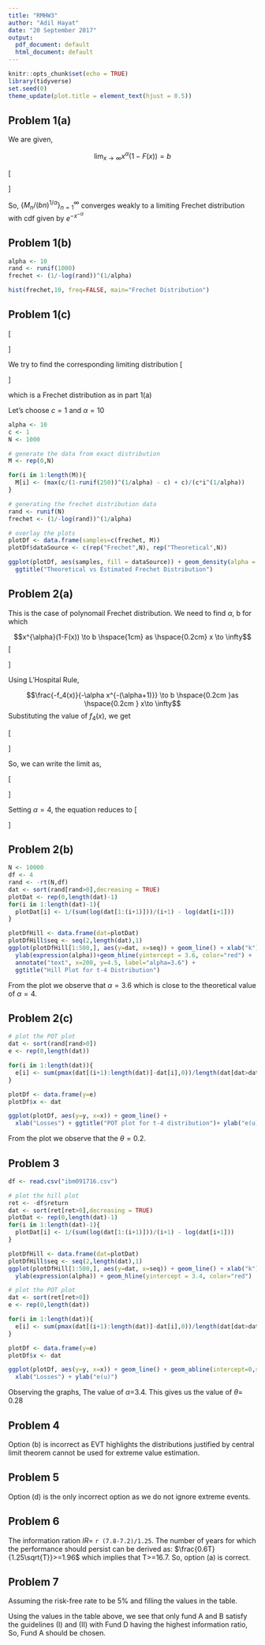 ```yaml
---
title: "RMHW3"
author: "Adil Hayat"
date: "20 September 2017"
output:
  pdf_document: default
  html_document: default
---
```


```r
knitr::opts_chunk$set(echo = TRUE)
library(tidyverse)
set.seed(0)
theme_update(plot.title = element_text(hjust = 0.5))
```


## Problem 1(a)
We are given,

$$\lim_{x \to \infty} x^\alpha(1-F(x)) = b$$

\[
  \begin{aligned}
  P\bigg(\frac{M_n}{(bn)^{1/\alpha}}\bigg) &=P(M_n <= x(bn)^{1/\alpha})\\
  & = F^n(x(bn)^{1/\alpha})\\
  & = (1-(1-F(x(bn)^{1/\alpha})))\\
  & = \bigg(1 - \frac{x^\alpha(bn)}{x^\alpha(bn)}(1-F(x(bn)^{1/\alpha}))\bigg)\\
  & \approx \bigg(1-\frac{1}{x^{\alpha}n}\bigg)\\
  & \to  e^{-x^{-\alpha}}
  \end{aligned}
\]

So, $\{M_n/(bn)^{1/\alpha}\}^{\infty}_{n=1}$ converges weakly to a limiting Frechet distribution with cdf given by $e^{-x^{-\alpha}}$


## Problem 1(b)
```r
alpha <- 10
rand <- runif(1000)
frechet <- (1/-log(rand))^(1/alpha)

hist(frechet,10, freq=FALSE, main="Frechet Distribution")
```


## Problem 1(c)
\[
  \begin{aligned}
  F(x)&=1-\bigg(\frac{c}{c+x}\bigg)^{\alpha}\\
  U& = 1-\bigg(\frac{c}{c+x}\bigg)^{\alpha}\\
  \frac{c}{c+x}& = (1-u)^{1/\alpha}\\
  x& = \frac{c}{(1-u)^{1/\alpha}}-c\\
  \end{aligned}
\]

We try to find the corresponding limiting distribution
\[
  \begin{aligned}
  P\bigg(\frac{M_n-a_n}{b_n}\leq x\bigg) &= P(M_n \leq a_n + b_nx)\\
  & = F^n(a_n + b_n x)\\
  & = (1-(1-F(a_n + b_n x)))^n\\
  & = \bigg(1 - \frac{c^\alpha}{(c + a_n + b_n x)^\alpha}\bigg)^n\\
  &Substituting\hspace{0.1cm} a_n = -c \hspace{0.1cm} and \hspace{0.1cm} b_n = cn^{1/\alpha}\\
  & \approx \bigg(1-\frac{c^\alpha}{c^{\alpha}nx^\alpha}\bigg)^n\\
  & \approx \bigg(1-\frac{x^{-\alpha}}{n}\bigg)^n\\
  & \to  e^{-x^{-\alpha}}
  \end{aligned}
\]
 
 which is a Frechet distribution as in part 1(a)

Let's  choose $c = 1$ and $\alpha =10$ 
```r
alpha <- 10
c <- 1
N <- 1000

# generate the data from exact distribution
M <- rep(0,N)

for(i in 1:length(M)){
  M[i] <- (max(c/(1-runif(250))^(1/alpha) - c) + c)/(c*i^(1/alpha))
}

# generating the frechet distribution data
rand <- runif(N)
frechet <- (1/-log(rand))^(1/alpha)

# overlay the plots
plotDf <- data.frame(samples=c(frechet, M))
plotDf$dataSource <- c(rep("Frechet",N), rep("Theoretical",N))

ggplot(plotDf, aes(samples, fill = dataSource)) + geom_density(alpha = 0.2) + 
  ggtitle("Theoretical vs Estimated Frechet Distribution")
```



## Problem 2(a)
This is the case of polynomail Frechet distribution.
We need to find $\alpha$, b for which

$$x^{\alpha}(1-F(x)) \to b \hspace{1cm} as \hspace{0.2cm} x \to \infty$$
\[
  \begin{aligned}
  x^{\alpha}\int^{\infty}_{x}f_4(u)du & =  \frac{\int^{\infty}_{x}f_4(u)du}{x^{-\alpha}}\\
  \end{aligned}
\]

Using L'Hospital Rule, 

$$\frac{-f_4(x)}{-\alpha x^{-(\alpha+1)}} \to b  \hspace{0.2cm }as \hspace{0.2cm } x\to \infty$$
Substituting the value of $f_4(x)$, we get 

\[
  \begin{aligned}
  f_4(x) &= \frac{\Gamma\left(5/2\right)}{\sqrt{4\pi}\Gamma\left(2\right)}{\bigg(1+\frac{x^2}{4}\bigg)}^{-5/2}\\
   & =  \frac{3}{8}{\bigg(1+\frac{x^2}{4}\bigg)}^{-5/2}\\\\
  \end{aligned}
\]

So, we can write the limit as,

\[
  \begin{aligned}
  \lim_{x \to \infty}\frac{\frac{3}{8}{\bigg(1+ \frac{x^2}{4}\bigg)}^{-5/2}}{\alpha x^{-(\alpha+1)}}&=b\\
   \lim_{x \to \infty}\frac{3}{8\alpha}\frac{1}{ {\bigg(1+ \frac{x^2}{4}\bigg)}^{5/2}x^{-(\alpha+1)}}&=b\\\\
  \end{aligned}
\]

Setting $\alpha=4$, the equation reduces to
\[
  \begin{aligned}
   \lim_{x \to \infty}\frac{3}{8*4}\frac{1}{{\bigg(x^2+ \frac{1}{4}\bigg)}^{5/2}}& =b\\
   \frac{3}{8*4}\frac{1}{\frac{1}{4}^{5/2}}& = b\\
   b & =3\\
  \end{aligned}
\]



## Problem 2(b)
```r
N <- 10000
df <- 4
rand <- -rt(N,df)
dat <- sort(rand[rand>0],decreasing = TRUE)
plotDat <- rep(0,length(dat)-1)
for(i in 1:length(dat)-1){
  plotDat[i] <- 1/(sum(log(dat[1:(i+1)]))/(i+1) - log(dat[i+1]))   
}

plotDfHill <- data.frame(dat=plotDat)
plotDfHill$seq <- seq(2,length(dat),1)
ggplot(plotDfHill[1:500,], aes(y=dat, x=seq)) + geom_line() + xlab("k") + 
  ylab(expression(alpha))+geom_hline(yintercept = 3.6, color="red") +
  annotate("text", x=200, y=4.5, label="alpha=3.6") +
  ggtitle("Hill Plot for t-4 Distribution")

```

From the plot we observe that $\alpha=3.6$ which is close to the theoretical value of $\alpha=4$. 

## Problem 2(c)
```r
# plot the POT plot
dat <- sort(rand[rand>0])
e <- rep(0,length(dat))

for(i in 1:length(dat)){
  e[i] <- sum(pmax(dat[(i+1):length(dat)]-dat[i],0))/length(dat[dat>dat[i]])
}

plotDf <- data.frame(y=e)
plotDf$x <- dat

ggplot(plotDf, aes(y=y, x=x)) + geom_line() +
  xlab("Losses") + ggtitle("POT plot for t-4 distribution")+ ylab("e(u)")

```

From the plot we observe that the $\theta=0.2$.

## Problem 3
```r
df <- read.csv("ibm091716.csv")

# plot the hill plot
ret <- -df$return
dat <- sort(ret[ret>0],decreasing = TRUE)
plotDat <- rep(0,length(dat)-1)
for(i in 1:length(dat)-1){
  plotDat[i] <- 1/(sum(log(dat[1:(i+1)]))/(i+1) - log(dat[i+1]))   
}

plotDfHill <- data.frame(dat=plotDat)
plotDfHill$seq <- seq(2,length(dat),1)
ggplot(plotDfHill[1:500,], aes(y=dat, x=seq)) + geom_line() + xlab("k") + 
  ylab(expression(alpha)) + geom_hline(yintercept = 3.4, color="red")

# plot the POT plot
dat <- sort(ret[ret>0])
e <- rep(0,length(dat))

for(i in 1:length(dat)){
  e[i] <- sum(pmax(dat[(i+1):length(dat)]-dat[i],0))/length(dat[dat>dat[i]])
}

plotDf <- data.frame(y=e)
plotDf$x <- dat

ggplot(plotDf, aes(y=y, x=x)) + geom_line() + geom_abline(intercept=0,slope=0.4, color="red") +
  xlab("Losses") + ylab("e(u)")


```

Observing the graphs,
The value of $\alpha$=3.4.
This gives us the value of $\theta$= 0.28


## Problem 4
Option (b) is incorrect as EVT highlights the distributions justified by central limit theorem cannot be used for extreme value estimation.


## Problem 5
Option (d) is the only incorrect option as we do not ignore extreme events.


## Problem 6
The information ration $IR=$ `r (7.8-7.2)/1.25`. The number of years for which the performance should persist can be derived as:
$\frac{0.6T}{1.25\sqrt{T}}>=1.96$ which implies that T>=16.7. So, option (a) is correct.


## Problem 7
Assuming the risk-free rate to be 5% and filling the values in the table.
\begin{table}[ht!]
    \centering
    \begin{tabular}{|c|c|c|c|c|c|c|}
        \hline
        Fund & Expected Return & Volatility & Absolute Risk & Information Ratio & Exp. Residual Ret. & Sharpe Ratio \\\hline\hline
        A & 8.4\% & 14.3\% & 1.82\% & 1.1 &  2\%    & 0.237\\\hline
        B & 8.56 & 16.4\% & 2.4\% & 0.9 &  2.16\%  &    0.217\\\hline
        C & 8.35 & 17.8\% & 1.5\% & 1.3 &  1.95\% & 0.188\\\hline
        D & 8.5\% & 19.1\% & 1.8\% & 1.17 & 2.1\% & 0.183\\\hline
    \end{tabular}
    \caption{Fund Performance}
\end{table}

Using the values in the table above, we see that only fund A and B satisfy the guidelines (I) and (II) with Fund D having the highest information ratio, So, Fund A should be chosen. 


